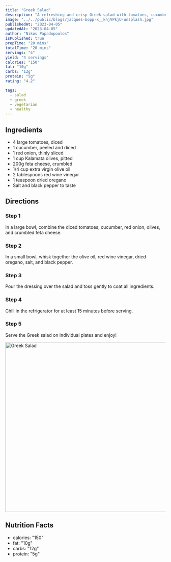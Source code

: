 ```yaml
---
title: "Greek Salad"
description: "A refreshing and crisp Greek salad with tomatoes, cucumbers, olives, and feta cheese."
image: "../../public/blogs/jacques-bopp-x__khjVPkjU-unsplash.jpg"
publishedAt: "2023-04-05"
updatedAt: "2023-04-05"
author: "Nikos Papadopoulos"
isPublished: true
prepTime: "20 mins"
totalTime: "20 mins"
servings: "4"
yield: "4 servings"
calories: "150"
fat: "10g"
carbs: "12g"
protein: "5g"
rating: "4.2"

tags:
  - salad
  - greek
  - vegetarian
  - healthy
---
```


## Ingredients

- 4 large tomatoes, diced
- 1 cucumber, peeled and diced
- 1 red onion, thinly sliced
- 1 cup Kalamata olives, pitted
- 200g feta cheese, crumbled
- 1/4 cup extra virgin olive oil
- 2 tablespoons red wine vinegar
- 1 teaspoon dried oregano
- Salt and black pepper to taste

## Directions

### Step 1

In a large bowl, combine the diced tomatoes, cucumber, red onion, olives, and crumbled feta cheese.

### Step 2

In a small bowl, whisk together the olive oil, red wine vinegar, dried oregano, salt, and black pepper.

### Step 3

Pour the dressing over the salad and toss gently to coat all ingredients.

### Step 4

Chill in the refrigerator for at least 15 minutes before serving.

### Step 5

Serve the Greek salad on individual plates and enjoy!

<Image
  src="/blogs/jacques-bopp-x__khjVPkjU-unsplash.jpg"
  width="800"
  height="533"
  alt="Greek Salad"
  sizes="100vw"
/>

## Nutrition Facts

- calories: "150"
- fat: "10g"
- carbs: "12g"
- protein: "5g"
